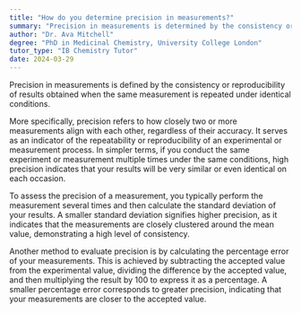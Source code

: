 ```yaml
---
title: "How do you determine precision in measurements?"
summary: "Precision in measurements is determined by the consistency or reproducibility of the results when repeated under identical conditions."
author: "Dr. Ava Mitchell"
degree: "PhD in Medicinal Chemistry, University College London"
tutor_type: "IB Chemistry Tutor"
date: 2024-03-29
---
```


Precision in measurements is defined by the consistency or reproducibility of results obtained when the same measurement is repeated under identical conditions.

More specifically, precision refers to how closely two or more measurements align with each other, regardless of their accuracy. It serves as an indicator of the repeatability or reproducibility of an experimental or measurement process. In simpler terms, if you conduct the same experiment or measurement multiple times under the same conditions, high precision indicates that your results will be very similar or even identical on each occasion.

To assess the precision of a measurement, you typically perform the measurement several times and then calculate the standard deviation of your results. A smaller standard deviation signifies higher precision, as it indicates that the measurements are closely clustered around the mean value, demonstrating a high level of consistency.

Another method to evaluate precision is by calculating the percentage error of your measurements. This is achieved by subtracting the accepted value from the experimental value, dividing the difference by the accepted value, and then multiplying the result by $100$ to express it as a percentage. A smaller percentage error corresponds to greater precision, indicating that your measurements are closer to the accepted value.
    